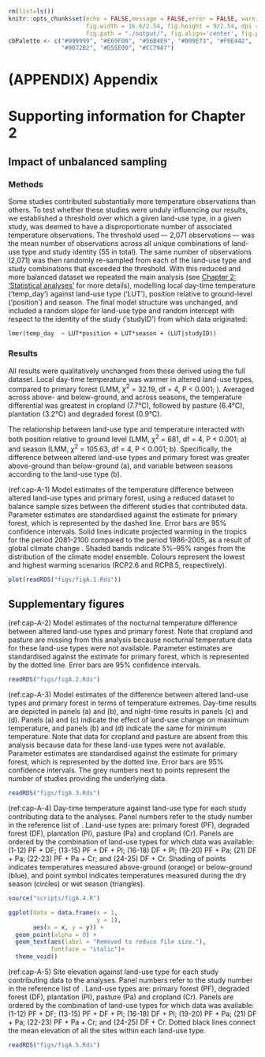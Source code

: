 \clearpage
\fancyhead[R]{Appendix \thechapter}

```r
rm(list=ls())
knitr::opts_chunk$set(echo = FALSE,message = FALSE,error = FALSE, warning = FALSE, 
                      fig.width = 16.6/2.54, fig.height = 9/2.54, dpi = 800, 
                      fig.path = "./output/", fig.align='center', fig.pos = 'H')
cbPalette <- c("#999999", "#E69F00", "#56B4E9", "#009E73", "#F0E442", 
               "#0072B2", "#D55E00", "#CC79A7")
```

# (APPENDIX) Appendix {-} 

# Supporting information for Chapter 2

## Impact of unbalanced sampling {#text-A-1}

### Methods

Some studies contributed substantially more temperature observations than others. To test whether these studies were unduly influencing our results, we established a threshold over which a given land-use type, in a given study, was deemed to have a disproportionate number of associated temperature observations. The threshold used –- 2,071 observations –- was the mean number of observations across all unique combinations of land-use type and study identity (55 in total). The same number of observations (2,071) was then randomly re-sampled from each of the land-use type and study combinations that exceeded the threshold. With this reduced and more balanced dataset we repeated the main analysis (see [Chapter 2: 'Statistical analyses'](#ch2-stats) for more details), modelling local day-time temperature ('temp_day') against land-use type ('LUT'), position relative to ground-level ('position') and season. The final model structure was unchanged, and included a random slope for land-use type and random intercept with respect to the identity of the study ('studyID') from which data originated:

`lmer(temp_day  ~ LUT*position + LUT*season + (LUT|studyID))`

### Results

All results were qualitatively unchanged from those derived using the full dataset. Local day-time temperature was warmer in altered land-use types, compared to primary forest (LMM, $\chi^2$ = 32.19, df = 4, P < 0.001; \autoref{fig:fig-A-1}). Averaged across above- and below-ground, and across seasons, the temperature differential was greatest in cropland (7.7&deg;C), followed by pasture (6.4&deg;C), plantation (3.2&deg;C) and degraded forest (0.9&deg;C).

The relationship between land-use type and temperature interacted with both position relative to ground level (LMM, $\chi^2$ = 681, df = 4, P < 0.001; \autoref{fig:fig-A-1}a) and season (LMM, $\chi^2$ = 105.63, df = 4, P < 0.001; \autoref{fig:fig-A-1}b). Specifically, the difference between altered land-use types and primary forest was greater above-ground than below-ground (\autoref{fig:fig-A-1}a), and variable between seasons according to the land-use type (\autoref{fig:fig-A-1}b).

(ref:cap-A-1) Model estimates of the temperature difference between altered land-use types and primary forest, using a reduced dataset to balance sample sizes between the different studies that contributed data. Parameter estimates are standardised against the estimate for primary forest, which is represented by the dashed line. Error bars are 95\% confidence intervals. Solid lines indicate projected warming in the tropics for the period 2081-2100 compared to the period 1986-2005, as a result of global climate change \citep{ipcc_climate_2013}. Shaded bands indicate 5\%–95\% ranges from the distribution of the climate model ensemble. Colours represent the lowest and highest warming scenarios (RCP2.6 and RCP8.5, respectively).

```r
plot(readRDS("figs/figA.1.Rds"))
```

\pagebreak

## Supplementary figures

(ref:cap-A-2) Model estimates of the nocturnal temperature difference between altered land-use types and primary forest. Note that cropland and pasture are missing from this analysis because nocturnal temperature data for these land-use types were not available. Parameter estimates are standardised against the estimate for primary forest, which is represented by the dotted line. Error bars are 95% confidence intervals.

```r

readRDS("figs/figA.2.Rds")

```

(ref:cap-A-3) Model estimates of the difference between altered land-use types and primary forest in terms of temperature extremes. Day-time results are depicted in panels (a) and (b), and night-time results in panels (c) and (d). Panels (a) and (c) indicate the effect of land-use change on maximum temperature, and panels (b) and (d) indicate the same for minimum temperature. Note that data for cropland and pasture are absent from this analysis because data for these land-use types were not available. Parameter estimates are standardised against the estimate for primary forest, which is represented by the dotted line. Error bars are 95% confidence intervals. The grey numbers next to points represent the number of studies providing the underlying data.

```r
readRDS("figs/figA.3.Rds")

```

\pagebreak

(ref:cap-A-4) Day-time temperature against land-use type for each study contributing data to the analyses. Panel numbers refer to the study number in the reference list of \autoref{tab:tab-2-2}. Land-use types are: primary forest (PF), degraded forest (DF), plantation (Pl), pasture (Pa) and cropland (Cr). Panels are ordered by the combination of land-use types for which data was available: (1-12) PF + DF; (13-15) PF + DF + Pl; (16-18) DF + Pl; (19-20) PF + Pa; (21) DF + Pa; (22-23) PF + Pa + Cr; and (24-25) DF + Cr. Shading of points indicates temperatures measured above-ground (orange) or below-ground (blue), and point symbol indicates temperatures measured during the dry season (circles) or wet season (triangles).

```r
source("scripts/figA.4.R")
```

```r
ggplot(data = data.frame(x = 1,
                         y = 1),
       aes(x = x, y = y)) + 
  geom_point(alpha = 0) +
  geom_text(aes(label = "Removed to reduce file size."),
            fontface = "italic")+
  theme_void()
```

\pagebreak

(ref:cap-A-5) Site elevation against land-use type for each study contributing data to the analyses. Panel numbers refer to the study number in the reference list of \autoref{tab:tab-2-2}. Land-use types are: primary forest (PF), degraded forest (DF), plantation (Pl), pasture (Pa) and cropland (Cr). Panels are ordered by the combination of land-use types for which data was available: (1-12) PF + DF; (13-15) PF + DF + Pl; (16-18) DF + Pl; (19-20) PF + Pa; (21) DF + Pa; (22-23) PF + Pa + Cr; and (24-25) DF + Cr. Dotted black lines connect the mean elevation of all the sites within each land-use type.

```r

readRDS("figs/figA.5.Rds")

```

\pagebreak


